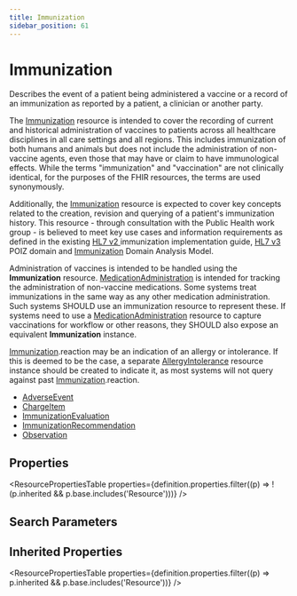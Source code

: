 ```yaml
---
title: Immunization
sidebar_position: 61
---
```


# Immunization

Describes the event of a patient being administered a vaccine or a record of an immunization as reported by a patient, a clinician or another party.

  <Tabs queryString="intro-section">
  <TabItem value="usage" label="Usage" default>
    <div> <a name="dstu"></a>  <a name="scope"></a>  <p> The <a href="/docs/api/fhir/resources/immunization">Immunization</a> resource is intended to cover the recording of current and historical administration of vaccines to patients across all healthcare disciplines in all care settings and all regions. This includes immunization of both humans and animals but does not include the administration of non-vaccine agents, even those that may have or claim to have immunological effects.  While the terms "immunization" and "vaccination" are not clinically identical, for the purposes of the FHIR resources, the terms are used synonymously. </p> <p> Additionally, the <a href="/docs/api/fhir/resources/immunization">Immunization</a> resource is expected to cover key concepts related to the creation, revision and querying of a patient's immunization history. This resource - through consultation with the Public Health work group - is believed to meet key use cases and information requirements as defined in the existing <a href="http://www.hl7.org/implement/standards/product_brief.cfm?product_id=185">HL7 v2 </a> immunization implementation guide, <a href="https://www.hl7.org/implement/standards/product_brief.cfm?product_id=186">HL7 v3 </a> POIZ domain and <a href="/docs/api/fhir/resources/immunization">Immunization</a> Domain Analysis Model. </p> </div>
    </TabItem>
  <TabItem value="relationships" label="Relationships">
    <div> <a name="bnr"></a>  <p> Administration of vaccines is intended to be handled using the <b>Immunization</b> resource.  <a href="/docs/api/fhir/resources/medicationadministration">MedicationAdministration</a> is intended for tracking the administration of non-vaccine medications.  Some systems treat immunizations in the same way as any other medication administration.  Such systems SHOULD use an immunization resource to represent these.  If systems need to use a <a href="/docs/api/fhir/resources/medicationadministration">MedicationAdministration</a> resource to capture vaccinations for workflow or other reasons, they SHOULD also expose an equivalent <b>Immunization</b> instance. </p> <p> <a href="/docs/api/fhir/resources/immunization">Immunization</a>.reaction may be an indication of an allergy or intolerance. If this is deemed to be the case, a separate <a href="/docs/api/fhir/resources/allergyintolerance">AllergyIntolerance</a> resource instance should be created to indicate it, as most systems will not query against past <a href="/docs/api/fhir/resources/immunization">Immunization</a>.reaction. </p> </div>
    </TabItem>
  
  <TabItem value="referencedBy" label="Referenced By">
    <ul><li><a href="/docs/api/fhir/resources/adverseevent">AdverseEvent</a></li>
<li><a href="/docs/api/fhir/resources/chargeitem">ChargeItem</a></li>
<li><a href="/docs/api/fhir/resources/immunizationevaluation">ImmunizationEvaluation</a></li>
<li><a href="/docs/api/fhir/resources/immunizationrecommendation">ImmunizationRecommendation</a></li>
<li><a href="/docs/api/fhir/resources/observation">Observation</a></li></ul>
    </TabItem>
</Tabs>


## Properties

<ResourcePropertiesTable properties={definition.properties.filter((p) => !(p.inherited && p.base.includes('Resource')))} />

## Search Parameters

<SearchParamsTable searchParams={definition.searchParameters} />

## Inherited Properties

<ResourcePropertiesTable properties={definition.properties.filter((p) => p.inherited && p.base.includes('Resource'))} />


